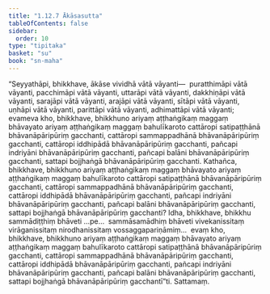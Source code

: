 ```yaml
---
title: "1.12.7 Ākāsasutta"
tableOfContents: false
sidebar:
  order: 10
type: "tipitaka"
basket: "su"
book: "sn-maha"
---
```



<DynamicBreadcrumb />

<Division number="155" book="sn-maha" bookNo="14" page="46">

<Paragraph number="288" book="sn-maha">
“Seyyathāpi, bhikkhave, ākāse vividhā vātā vāyanti—  puratthimāpi vātā vāyanti, pacchimāpi vātā vāyanti, uttarāpi vātā vāyanti, dakkhiṇāpi vātā vāyanti, sarajāpi vātā vāyanti, arajāpi vātā vāyanti, sītāpi vātā vāyanti, uṇhāpi vātā vāyanti, parittāpi vātā vāyanti, adhimattāpi vātā vāyanti; evameva kho, bhikkhave, bhikkhuno ariyaṃ aṭṭhaṅgikaṃ maggaṃ bhāvayato ariyaṃ aṭṭhaṅgikaṃ maggaṃ bahulīkaroto cattāropi satipaṭṭhānā bhāvanāpāripūriṃ gacchanti, cattāropi sammappadhānā bhāvanāpāripūriṃ gacchanti, cattāropi iddhipādā bhāvanāpāripūriṃ gacchanti, pañcapi indriyāni bhāvanāpāripūriṃ gacchanti, pañcapi balāni bhāvanāpāripūriṃ gacchanti, sattapi bojjhaṅgā bhāvanāpāripūriṃ gacchanti. Kathañca, bhikkhave, bhikkhuno ariyaṃ aṭṭhaṅgikaṃ maggaṃ bhāvayato ariyaṃ aṭṭhaṅgikaṃ maggaṃ bahulīkaroto cattāropi satipaṭṭhānā bhāvanāpāripūriṃ gacchanti, cattāropi sammappadhānā bhāvanāpāripūriṃ gacchanti, cattāropi iddhipādā bhāvanāpāripūriṃ gacchanti, pañcapi indriyāni bhāvanāpāripūriṃ gacchanti, pañcapi balāni bhāvanāpāripūriṃ gacchanti, sattapi bojjhaṅgā bhāvanāpāripūriṃ gacchanti? Idha, bhikkhave, bhikkhu sammādiṭṭhiṃ bhāveti …pe…  sammāsamādhiṃ bhāveti vivekanissitaṃ virāganissitaṃ nirodhanissitaṃ vossaggapariṇāmiṃ…  evaṃ kho, bhikkhave, bhikkhuno ariyaṃ aṭṭhaṅgikaṃ maggaṃ bhāvayato ariyaṃ aṭṭhaṅgikaṃ maggaṃ bahulīkaroto cattāropi satipaṭṭhānā bhāvanāpāripūriṃ gacchanti, cattāropi sammappadhānā bhāvanāpāripūriṃ gacchanti, cattāropi iddhipādā bhāvanāpāripūriṃ gacchanti, pañcapi indriyāni bhāvanāpāripūriṃ gacchanti, pañcapi balāni bhāvanāpāripūriṃ gacchanti, sattapi bojjhaṅgā bhāvanāpāripūriṃ gacchantī”ti.

</Paragraph>
</Division>

<Paragraph number="289" type="center" book="sn-maha">
Sattamaṃ.
</Paragraph>